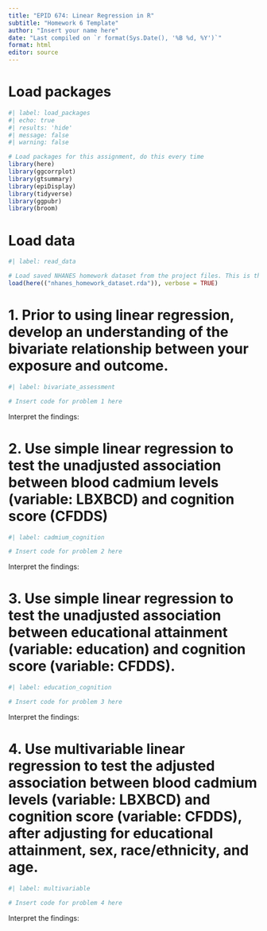 ```yaml
---
title: "EPID 674: Linear Regression in R"
subtitle: "Homework 6 Template"
author: "Insert your name here"
date: "Last compiled on `r format(Sys.Date(), '%B %d, %Y')`"
format: html
editor: source
---
```



# Load packages

```r
#| label: load_packages
#| echo: true
#| results: 'hide'
#| message: false
#| warning: false

# Load packages for this assignment, do this every time
library(here)
library(ggcorrplot)
library(gtsummary)
library(epiDisplay)
library(tidyverse)
library(ggpubr)
library(broom)

```

# Load data
```r
#| label: read_data

# Load saved NHANES homework dataset from the project files. This is the dataset we built in homework 2
load(here(("nhanes_homework_dataset.rda")), verbose = TRUE)
```

# 1. Prior to using linear regression, develop an understanding of the bivariate relationship between your exposure and outcome.



```r
#| label: bivariate_assessment

# Insert code for problem 1 here

```
Interpret the findings: 


# 2. Use simple linear regression to test the unadjusted association between blood cadmium levels (variable: LBXBCD) and cognition score (CFDDS)

```r
#| label: cadmium_cognition

# Insert code for problem 2 here

```

Interpret the findings: 

# 3. Use simple linear regression to test the unadjusted association between educational attainment (variable: education) and cognition score (variable: CFDDS).


```r
#| label: education_cognition

# Insert code for problem 3 here

```

Interpret the findings: 




# 4. Use multivariable linear regression to test the adjusted association between blood cadmium levels (variable: LBXBCD) and cognition score (variable: CFDDS), after adjusting for educational attainment, sex, race/ethnicity, and age.

```r
#| label: multivariable

# Insert code for problem 4 here

```

Interpret the findings: 



